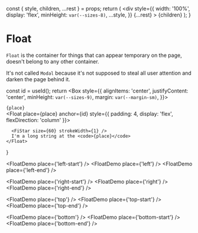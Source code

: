 
  const { style, children, ...rest } = props;
  return (
    <div
      style={{
        width: '100%',
        display: 'flex',
        minHeight: `var(--sizes-8)`,
        ...style,
      }}
      {...rest}
    >
      {children}
    </div>
  );
}

# Float

`Float` is the container for things that can appear temporary on the page,
doesn't belong to any other container.

It's not called `Modal` because it's not supposed to steal all user attention
and darken the page behind it.

  const id = useId();
  return <Box style={{
    alignItems: 'center',
    justifyContent: 'center',
    minHeight: `var(--sizes-9)`,
    margin: `var(--margin-sm)`,
  }}>
    <div id={id}><code>{place}</code></div>
    <Float place={place}
           anchor={id}
           style={{
             padding: 4,
             display: 'flex',
             flexDirection: 'column'
           }}>

      <FiStar size={60} strokeWidth={1} />
      I'm a long string at the <code>{place}</code>
    </Float>

  </Box>
}

<FloatDemo place={'left-start'} />
<FloatDemo place={'left'} />
<FloatDemo place={'left-end'} />

<FloatDemo place={'right-start'} />
<FloatDemo place={'right'} />
<FloatDemo place={'right-end'} />

<FloatDemo place={'top'} />
<FloatDemo place={'top-start'} />
<FloatDemo place={'top-end'} />

<FloatDemo place={'bottom'} />
<FloatDemo place={'bottom-start'} />
<FloatDemo place={'bottom-end'} />
